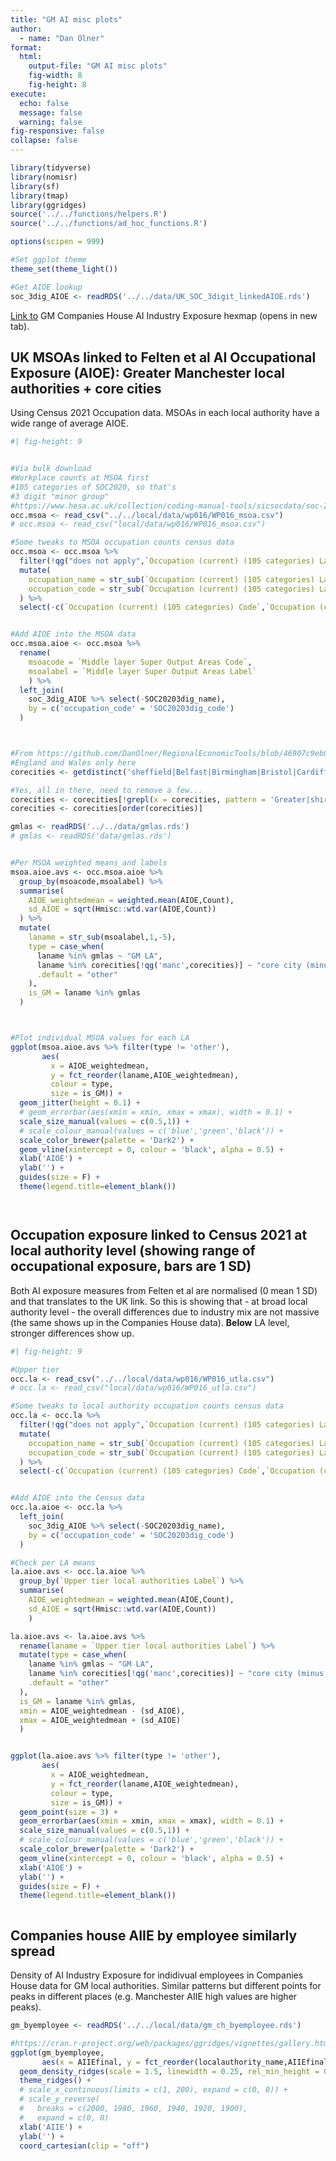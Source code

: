 ```yaml
---
title: "GM AI misc plots"
author:
  - name: "Dan Olner"
format: 
  html:
    output-file: "GM AI misc plots"
    fig-width: 8
    fig-height: 8
execute:
  echo: false
  message: false
  warning: false
fig-responsive: false
collapse: false
---
```


```r
library(tidyverse)
library(nomisr)
library(sf)
library(tmap)
library(ggridges)
source('../../functions/helpers.R')
source('../../functions/ad_hoc_functions.R')

options(scipen = 999)

#Set ggplot theme
theme_set(theme_light())

#Get AIOE lookup
soc_3dig_AIOE <- readRDS('../../data/UK_SOC_3digit_linkedAIOE.rds')


```

[Link to](https://danolner.github.io/AI_economy/maps/GM_AI_FeltenAIIE_avweightedbyemployees_CompaniesHouse.html){target="_blank"} GM Companies House AI Industry Exposure hexmap (opens in new tab).

## UK MSOAs linked to Felten et al AI Occupational Exposure (AIOE): Greater Manchester local authorities + core cities

Using Census 2021 Occupation data. MSOAs in each local authority have a wide range of average AIOE.

```r
#| fig-height: 9


#Via bulk download
#Workplace counts at MSOA first
#105 categories of SOC2020, so that's 
#3 digit "minor group"
#https://www.hesa.ac.uk/collection/coding-manual-tools/sicsocdata/soc-2020
occ.msoa <- read_csv("../../local/data/wp016/WP016_msoa.csv")
# occ.msoa <- read_csv("local/data/wp016/WP016_msoa.csv")

#Some tweaks to MSOA occupation counts census data
occ.msoa <- occ.msoa %>% 
  filter(!qg("does not apply",`Occupation (current) (105 categories) Label`)) %>% 
  mutate(
    occupation_name = str_sub(`Occupation (current) (105 categories) Label`,5,-1),
    occupation_code = str_sub(`Occupation (current) (105 categories) Label`,1,3)
  ) %>% 
  select(-c(`Occupation (current) (105 categories) Code`,`Occupation (current) (105 categories) Label`))


#Add AIOE into the MSOA data
occ.msoa.aioe <- occ.msoa %>% 
  rename(
    msoacode = `Middle layer Super Output Areas Code`,
    msoalabel = `Middle layer Super Output Areas Label`
    ) %>% 
  left_join(
    soc_3dig_AIOE %>% select(-SOC20203dig_name),
    by = c('occupation_code' = 'SOC20203dig_code')
  )



#From https://github.com/DanOlner/RegionalEconomicTools/blob/46907c9eb05193fe790579f73ff5f1ff019d90f5/quarto_docs/Bradford_sectorclusters.qmd#L384C1-L411C53
#England and Wales only here
corecities <- getdistinct('sheffield|Belfast|Birmingham|Bristol|Cardiff|Glasgow|Leeds|Liverpool|Manchester|Tyne|Nottingham', unique(str_sub(occ.msoa.aioe$msoalabel,1,-5)))

#Yes, all in there, need to remove a few...
corecities <- corecities[!grepl(x = corecities, pattern = 'Greater|shire|side', ignore.case = T)]
corecities <- corecities[order(corecities)]

gmlas <- readRDS('../../data/gmlas.rds')
# gmlas <- readRDS('data/gmlas.rds')


#Per MSOA weighted means and labels
msoa.aioe.avs <- occ.msoa.aioe %>% 
  group_by(msoacode,msoalabel) %>% 
  summarise(
    AIOE_weightedmean = weighted.mean(AIOE,Count),
    sd_AIOE = sqrt(Hmisc::wtd.var(AIOE,Count))
  ) %>% 
  mutate(
    laname = str_sub(msoalabel,1,-5),
    type = case_when(
      laname %in% gmlas ~ "GM LA",
      laname %in% corecities[!qg('manc',corecities)] ~ "core city (minus manc)",
      .default = "other"
    ),
    is_GM = laname %in% gmlas
  )



#Plot individual MSOA values for each LA
ggplot(msoa.aioe.avs %>% filter(type != 'other'), 
       aes(
         x = AIOE_weightedmean, 
         y = fct_reorder(laname,AIOE_weightedmean), 
         colour = type, 
         size = is_GM)) +
  geom_jitter(height = 0.1) +
  # geom_errorbar(aes(xmin = xmin, xmax = xmax), width = 0.1) +
  scale_size_manual(values = c(0.5,1)) +
  # scale_colour_manual(values = c('blue','green','black')) +
  scale_color_brewer(palette = 'Dark2') +
  geom_vline(xintercept = 0, colour = 'black', alpha = 0.5) +
  xlab('AIOE') +
  ylab('') +
  guides(size = F) +
  theme(legend.title=element_blank())




```


## Occupation exposure linked to Census 2021 at local authority level (showing range of occupational exposure, bars are 1 SD)

Both AI exposure measures from Felten et al are normalised (0 mean 1 SD) and that translates to the UK link. So this is showing that - at broad local authority level - the overall differences due to industry mix are not massive (the same shows up in the Companies House data). **Below** LA level, stronger differences show up.


```r
#| fig-height: 9

#Upper tier
occ.la <- read_csv("../../local/data/wp016/WP016_utla.csv")
# occ.la <- read_csv("local/data/wp016/WP016_utla.csv")

#Some tweaks to local authority occupation counts census data
occ.la <- occ.la %>% 
  filter(!qg("does not apply",`Occupation (current) (105 categories) Label`)) %>% 
  mutate(
    occupation_name = str_sub(`Occupation (current) (105 categories) Label`,5,-1),
    occupation_code = str_sub(`Occupation (current) (105 categories) Label`,1,3)
  ) %>% 
  select(-c(`Occupation (current) (105 categories) Code`,`Occupation (current) (105 categories) Label`))


#Add AIOE into the Census data
occ.la.aioe <- occ.la %>% 
  left_join(
    soc_3dig_AIOE %>% select(-SOC20203dig_name),
    by = c('occupation_code' = 'SOC20203dig_code')
  )

#Check per LA means
la.aioe.avs <- occ.la.aioe %>% 
  group_by(`Upper tier local authorities Label`) %>% 
  summarise(
    AIOE_weightedmean = weighted.mean(AIOE,Count),
    sd_AIOE = sqrt(Hmisc::wtd.var(AIOE,Count))
    )

la.aioe.avs <- la.aioe.avs %>%
  rename(laname = `Upper tier local authorities Label`) %>% 
  mutate(type = case_when(
    laname %in% gmlas ~ "GM LA",
    laname %in% corecities[!qg('manc',corecities)] ~ "core city (minus manc)",
    .default = "other"
  ),
  is_GM = laname %in% gmlas,
  xmin = AIOE_weightedmean - (sd_AIOE),
  xmax = AIOE_weightedmean + (sd_AIOE)
  )


ggplot(la.aioe.avs %>% filter(type != 'other'), 
       aes(
         x = AIOE_weightedmean, 
         y = fct_reorder(laname,AIOE_weightedmean), 
         colour = type, 
         size = is_GM)) +
  geom_point(size = 3) +
  geom_errorbar(aes(xmin = xmin, xmax = xmax), width = 0.1) +
  scale_size_manual(values = c(0.5,1)) +
  # scale_colour_manual(values = c('blue','green','black')) +
  scale_color_brewer(palette = 'Dark2') +
  geom_vline(xintercept = 0, colour = 'black', alpha = 0.5) +
  xlab('AIOE') +
  ylab('') +
  guides(size = F) +
  theme(legend.title=element_blank())



```




## Companies house AIIE by employee similarly spread

Density of AI Industry Exposure for indidivual employees in Companies House data for GM local authorities. Similar patterns but different points for peaks in different places (e.g. Manchester AIIE high values are higher peaks).

```r

gm_byemployee <- readRDS('../../local/data/gm_ch_byemployee.rds')

#https://cran.r-project.org/web/packages/ggridges/vignettes/gallery.html
ggplot(gm_byemployee, 
       aes(x = AIIEfinal, y = fct_reorder(localauthority_name,AIIEfinal), group = fct_reorder(localauthority_name,AIIEfinal))) +
  geom_density_ridges(scale = 1.5, linewidth = 0.25, rel_min_height = 0.03, alpha = 1) +
  theme_ridges() +
  # scale_x_continuous(limits = c(1, 200), expand = c(0, 0)) +
  # scale_y_reverse(
  #   breaks = c(2000, 1980, 1960, 1940, 1920, 1900),
  #   expand = c(0, 0)
  xlab('AIIE') +
  ylab('') +
  coord_cartesian(clip = "off")




```



